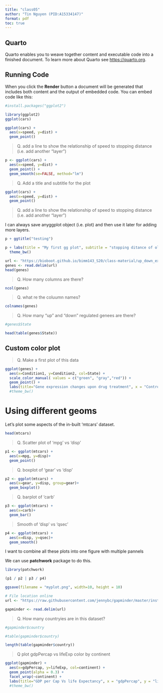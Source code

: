 ```yaml
---
title: "class05"
author: "Tin Nguyen (PID:A15334147)"
format: pdf
toc: true
---
```


## Quarto

Quarto enables you to weave together content and executable code into a finished document. To learn more about Quarto see <https://quarto.org>.

## Running Code

When you click the **Render** button a document will be generated that includes both content and the output of embedded code. You can embed code like this:
```r
#install.packages("ggplot2")
```

```r
library(ggplot2)
ggplot(cars)
```

```r
ggplot(cars) +
  aes(x=speed, y=dist) +
  geom_point()
```

> Q. add a line to show the relationship of speed to stopping distance (i.e. add another "layer")

```r
p <- ggplot(cars) +
  aes(x=speed, y=dist) +
  geom_point() +
  geom_smooth(se=FALSE, method="lm")
```

> Q. Add a title and subtitle for the plot 

```r
ggplot(cars) +
  aes(x=speed, y=dist) +
  geom_point()
```

> Q. add a line to show the relationship of speed to stopping distance (i.e. add another "layer")

I can always save anyggplot object (i.e. plot) and then use it later for adding more layers. 

```r
p + ggtitle("testing")

p + labs(title = "My first gg plot", subtitle = "stopping ditance of old cars", caption = "BIMM143", x = "Speed (MPG)", y = "stopping ditsance (ft)") +
  theme_bw()
```


```r
url <- "https://bioboot.github.io/bimm143_S20/class-material/up_down_expression.txt"
genes <- read.delim(url)
head(genes)
```


> Q. How many columns are there?

```r

ncol(genes)
```

> Q. what re the coluumn names?

```r

colnames(genes)
```

> Q. How many "up" and "down" regulated genees are there?

```r

#genes$State

head(table(genes$State))
```
## Custom color plot
> Q. Make a first plot of this data 

```r

ggplot(genes) + 
  aes(x=Condition1, y=Condition2, col=State) +
  scale_color_manual( values = c("green", "gray","red")) +
  geom_point() +
  labs(title="Gene expression changes upon drug treatment", x = "Control (no drug)", y = "Drug treated")
  #theme_bw()

```

# Using different geoms

Let's plot some aspects of the in-built 'mtcars' dataset.

```r

head(mtcars)

```

> Q. Scatter plot of 'mpg' vs 'disp'

```r

p1 <- ggplot(mtcars) +
  aes(x=mpg, y=disp)+
  geom_point()


```

> Q. boxplot of 'gear' vs 'disp'

```r

p2 <- ggplot(mtcars) +
  aes(x=gear, y=disp, group=gear)+
  geom_boxplot()

```

> Q. barplot of 'carb'

```r

p3 <- ggplot(mtcars) +
  aes(x=carb)+
  geom_bar()

```

> Smooth of 'disp' vs 'qsec'

```r

p4 <- ggplot(mtcars) +
  aes(x=disp, y=qsec)+
  geom_smooth()

```

I want to combine all these plots into one figure with multiple pannels

We can use **patchwork** package to do this. 

```r
library(patchwork)

(p1 / p2 | p3 / p4)

```

```r

ggsave(filename = "myplot.png", width=10, height = 10)

```


```r

# File location online
url <- "https://raw.githubusercontent.com/jennybc/gapminder/master/inst/extdata/gapminder.tsv"

gapminder <- read.delim(url)


```

> Q. How many countryies are in this dataset?

```r

#gapminder$country

#table(gapminder$country)

```
```r

length(table(gapminder$country))

```

> Q plot gdpPercap vs lifeExp color by continent

```r

ggplot(gapminder) + 
  aes(x=gdpPercap, y=lifeExp, col=continent) +
  geom_point(alpha = 0.3) +
  facet_wrap(~continent) +
  labs(title="GDP per Cap Vs life Expectancy", x = "gdpPercap", y = "lifeExp")
  #theme_bw()


```

